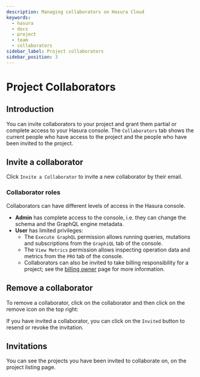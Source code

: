 ```yaml
---
description: Managing collaborators on Hasura Cloud
keywords:
  - hasura
  - docs
  - project
  - team
  - collaborators
sidebar_label: Project collaborators
sidebar_position: 3
---
```



# Project Collaborators

## Introduction

You can invite collaborators to your project and grant them partial or complete access to your Hasura console. The `Collaborators` tab shows the current people who have access to the project and the people who have been invited to the project.

## Invite a collaborator

Click `Invite a Collaborator` to invite a new collaborator by their email.

<Thumbnail
  src="/img/graphql/cloud/projects/collaborators-view.png"
  alt="Collaborators tab"
  width="1146px"
/>

### Collaborator roles

Collaborators can have different levels of access in the Hasura console.

- **Admin** has complete access to the console, i.e. they can change the schema and the GraphQL engine metadata.
- **User** has limited privileges:
  - The `Execute GraphQL` permission allows running queries, mutations and subscriptions from the `GraphiQL` tab of the console.
  - The `View Metrics` permission allows inspecting operation data and metrics from the `PRO` tab of the console.
  - Collaborators can also be invited to take billing responsibility for a project; see the [billing owner](/graphql/cloud/billing/billing-owner.mdx) page for more information.

<Thumbnail
  src="/img/graphql/cloud/projects/add-collaborator.png"
  alt="Add collaborator"
  width="450px"
/>

## Remove a collaborator

To remove a collaborator, click on the collaborator and then click on the remove icon on the top right:

<Thumbnail
  src="/img/graphql/cloud/projects/remove-collaborator.png"
  alt="Remove collaborator"
  width="450px"
/>

If you have invited a collaborator, you can click on the `Invited` button to resend or revoke the invitation.

<Thumbnail
  src="/img/graphql/cloud/projects/revoke-collaboration-invitation.png"
  alt="Revoke collaboration invitation"
  width="1000px"
/>

## Invitations

You can see the projects you have been invited to collaborate on, on the project listing page.

<Thumbnail
  src="/img/graphql/cloud/projects/project-collaboration-invitation.png"
  alt="Projects invited to collaborate"
  width="1146px"
/>
